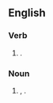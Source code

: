==English==

===Verb===
{{head|en|verb form}}

# {{en-third-person singular of|practise}}.

===Noun===
{{head|en|noun plural form}}

# {{misspelling of|lang=en|practices|dot=}}, {{plural of|lang=en|practice}}.
